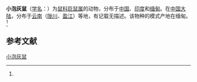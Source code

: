 {{Speciesbox
| name = 小泡灰鼠
| status = 
| status_system = 
| image = 
| genus = Berylmys
| species = manipulus
| authority = (Thomas, 1916)<ref name='id1066'>{{cite web| url =http://www.bioinfo.cn/db05/BjdwSpecies.php?action=view&id=1066| title =小泡灰鼠| work =《中国动物物种编目数据库》| publisher =中国科学院微生物研究所| author =中国科学院动物研究所| accessdate =2009-03-27| deadurl =yes| archiveurl =https://web.archive.org/web/20160305085246/http://www.bioinfo.cn/db05/BjdwSpecies.php?action=view&id=1066| archivedate =2016-03-05}}</ref>
}}

'''小泡灰鼠'''（[[学名|学名]]：{{lang|la|''Berylmys manipulus''}}）为[[鼠科|鼠科]][[巨鼠属|巨鼠属]]的动物，分布于[[中国|中国]]、[[印度|印度]]和[[缅甸|缅甸]]。在[[中国大陆|中国大陆]]，分布于[[云南|云南]]（[[陇川|陇川]]、[[盈江|盈江]]）等地，有记载无描述。该物种的模式产地在缅甸。<ref name='id1066'/>

== 参考文献 ==
{{reflist}}
{{Taxonbar|from=Q303482}}

[[Category:巨鼠属|小泡灰鼠]]


{{哺乳类小作品}}